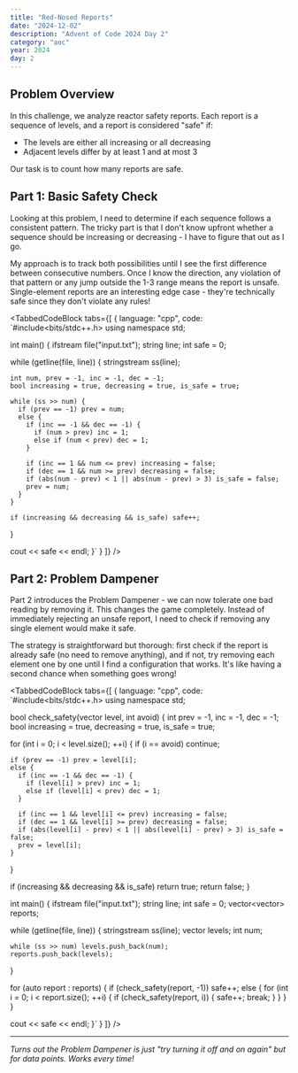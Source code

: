 ```yaml
---
title: "Red-Nosed Reports"
date: "2024-12-02"
description: "Advent of Code 2024 Day 2"
category: "aoc"
year: 2024
day: 2
---
```



## Problem Overview

In this challenge, we analyze reactor safety reports. Each report is a sequence of levels, and a report is considered "safe" if:
- The levels are either all increasing or all decreasing
- Adjacent levels differ by at least 1 and at most 3

Our task is to count how many reports are safe.

## Part 1: Basic Safety Check

Looking at this problem, I need to determine if each sequence follows a consistent pattern. The tricky part is that I don't know upfront whether a sequence should be increasing or decreasing - I have to figure that out as I go.

My approach is to track both possibilities until I see the first difference between consecutive numbers. Once I know the direction, any violation of that pattern or any jump outside the 1-3 range means the report is unsafe. Single-element reports are an interesting edge case - they're technically safe since they don't violate any rules!

<TabbedCodeBlock
  tabs={[
    {
      language: "cpp",
      code: `#include<bits/stdc++.h>
using namespace std;

int main() {
  ifstream file("input.txt");
  string line;
  int safe = 0;

  while (getline(file, line)) {
    stringstream ss(line);

    int num, prev = -1, inc = -1, dec = -1;
    bool increasing = true, decreasing = true, is_safe = true;

    while (ss >> num) {
      if (prev == -1) prev = num;
      else {
        if (inc == -1 && dec == -1) {
          if (num > prev) inc = 1;
          else if (num < prev) dec = 1;
        }

        if (inc == 1 && num <= prev) increasing = false;
        if (dec == 1 && num >= prev) decreasing = false;
        if (abs(num - prev) < 1 || abs(num - prev) > 3) is_safe = false;
        prev = num;
      }
    }

    if (increasing && decreasing && is_safe) safe++;
  }

  cout << safe << endl;
}`
    }
  ]}
/>

## Part 2: Problem Dampener

Part 2 introduces the Problem Dampener - we can now tolerate one bad reading by removing it. This changes the game completely. Instead of immediately rejecting an unsafe report, I need to check if removing any single element would make it safe.

The strategy is straightforward but thorough: first check if the report is already safe (no need to remove anything), and if not, try removing each element one by one until I find a configuration that works. It's like having a second chance when something goes wrong!

<TabbedCodeBlock
  tabs={[
    {
      language: "cpp",
      code: `#include<bits/stdc++.h>
using namespace std;

bool check_safety(vector<int> level, int avoid) {
  int prev = -1, inc = -1, dec = -1;
  bool increasing = true, decreasing = true, is_safe = true;

  for (int i = 0; i < level.size(); ++i) {
    if (i == avoid) continue;

    if (prev == -1) prev = level[i];
    else {
      if (inc == -1 && dec == -1) {
        if (level[i] > prev) inc = 1;
        else if (level[i] < prev) dec = 1;
      }

      if (inc == 1 && level[i] <= prev) increasing = false;
      if (dec == 1 && level[i] >= prev) decreasing = false;
      if (abs(level[i] - prev) < 1 || abs(level[i] - prev) > 3) is_safe = false;
      prev = level[i];
    }
  }

  if (increasing && decreasing && is_safe) return true;
  return false;
}

int main() {
  ifstream file("input.txt");
  string line;
  int safe = 0;
  vector<vector<int>> reports;

  while (getline(file, line)) {
    stringstream ss(line);
    vector<int> levels;
    int num;

    while (ss >> num) levels.push_back(num);
    reports.push_back(levels);
  }

  for (auto report : reports) {
    if (check_safety(report, -1)) safe++;
    else {
      for (int i = 0; i < report.size(); ++i) {
        if (check_safety(report, i)) {
          safe++;
          break;
        }
      }
    }
  }

  cout << safe << endl;
}`
    }
  ]}
/>

---

*Turns out the Problem Dampener is just "try turning it off and on again" but for data points. Works every time!*